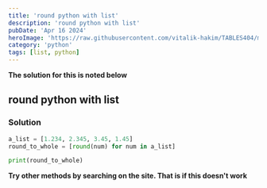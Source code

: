 ```yaml
---
title: 'round python with list'
description: 'round python with list'
pubDate: 'Apr 16 2024'
heroImage: 'https://raw.githubusercontent.com/vitalik-hakim/TABLES404/main/error_b/python.jpg'
category: 'python'
tags: [list, python]
---
```


**The solution for this is noted below**

## round python with list

### Solution

```python
a_list = [1.234, 2.345, 3.45, 1.45]
round_to_whole = [round(num) for num in a_list]

print(round_to_whole)
```

**Try other methods by searching on the site. That is if this doesn't work**
